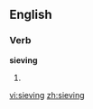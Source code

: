 ==English==

===Verb===
'''sieving'''

# {{present participle of|[[sieve]]}}

[[vi:sieving]]
[[zh:sieving]]